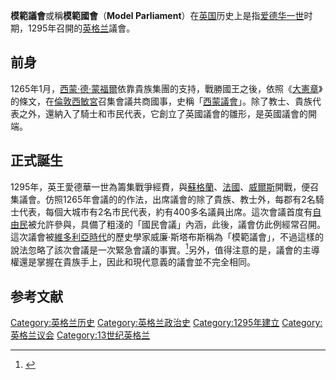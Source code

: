 '''模範議會'''或稱'''模範國會'''（'''Model Parliament'''）在[[英国|英国]]历史上是指[[爱德华一世|爱德华一世]]时期，1295年召開的[[英格兰|英格兰]]議會。

==前身==
1265年1月，[[西蒙·德·蒙福爾，第六世萊斯特伯爵|西蒙·德·蒙福爾]]依靠貴族集團的支持，戰勝國王之後，依照《[[大憲章|大憲章]]》的條文，在[[倫敦|倫敦]][[西敏宮|西敏宮]]召集會議共商國事，史稱「[[西蒙議會|西蒙議會]]」。除了教士、貴族代表之外，還納入了騎士和市民代表，它創立了英國議會的雛形，是英國議會的開端。

==正式誕生==
1295年，英王愛德華一世為籌集戰爭經費，與[[蘇格蘭|蘇格蘭]]、[[法國|法國]]、[[威爾斯|威爾斯]]開戰，便召集議會。仿照1265年會議的的作法，出席議會的除了貴族、教士外，每郡有2名騎士代表，每個大城市有2名市民代表，約有400多名議員出席。這次會議首度有[[自由民|自由民]]被允許參與，具備了粗淺的「國民會議」內涵，此後，議會仿此例經常召開。這次議會被[[維多利亞時代|維多利亞時代]]的歷史學家威廉·斯塔布斯稱為「模範議會」，不過這樣的說法忽略了該次會議是一次緊急會議的事實。<ref> {{Cite book | author = Marc Morris著、李若曦譯 | title = 愛德華一世 | location = 北京 | publisher = 中信 | date = 2018年10月 | pages = 327 | ISBN = 978-7-5086-9129-9 | accessdate = 2020年7月20日 | language = 中文 }} </ref>另外，值得注意的是，議會的主導權還是掌握在貴族手上，因此和現代意義的議會並不完全相同。

==参考文献==
<references/>

{{中世紀英格蘭重要議會}}
{{Authority control}}

[[Category:英格兰历史|Category:英格兰历史]]
[[Category:英格兰政治史|Category:英格兰政治史]]
[[Category:1295年建立|Category:1295年建立]]
[[Category:英格兰议会|Category:英格兰议会]]
[[Category:13世纪英格兰|Category:13世纪英格兰]]
